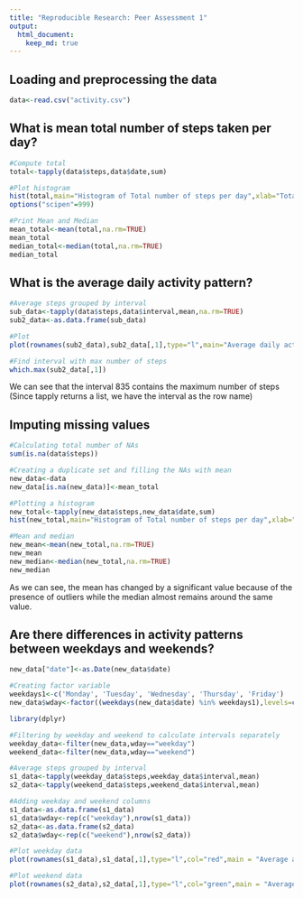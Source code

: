 ```yaml
---
title: "Reproducible Research: Peer Assessment 1"
output: 
  html_document:
    keep_md: true
---
```



## Loading and preprocessing the data
```r
data<-read.csv("activity.csv")
```

## What is mean total number of steps taken per day?
```r
#Compute total
total<-tapply(data$steps,data$date,sum)

#Plot histogram
hist(total,main="Histogram of Total number of steps per day",xlab="Total number of steps",col="orange")
options("scipen"=999)

#Print Mean and Median
mean_total<-mean(total,na.rm=TRUE)
mean_total
median_total<-median(total,na.rm=TRUE)
median_total
```

## What is the average daily activity pattern?
```r
#Average steps grouped by interval
sub_data<-tapply(data$steps,data$interval,mean,na.rm=TRUE)
sub2_data<-as.data.frame(sub_data)

#Plot
plot(rownames(sub2_data),sub2_data[,1],type="l",main="Average daily activity pattern",xlab="Interval",ylab="Avg number of steps",col="magenta")

#Find interval with max number of steps
which.max(sub2_data[,1])
```
We can see that the interval 835 contains the maximum number of steps (Since tapply returns a list, we have the interval as the row name)

## Imputing missing values
```r
#Calculating total number of NAs
sum(is.na(data$steps))

#Creating a duplicate set and filling the NAs with mean
new_data<-data
new_data[is.na(new_data)]<-mean_total

#Plotting a histogram
new_total<-tapply(new_data$steps,new_data$date,sum)
hist(new_total,main="Histogram of Total number of steps per day",xlab="Total number of steps",col="blue")

#Mean and median
new_mean<-mean(new_total,na.rm=TRUE)
new_mean
new_median<-median(new_total,na.rm=TRUE)
new_median
```
As we can see, the mean has changed by a significant value because of the presence of outliers while the median almost remains around the same value.

## Are there differences in activity patterns between weekdays and weekends?
```r
new_data["date"]<-as.Date(new_data$date)

#Creating factor variable
weekdays1<-c('Monday', 'Tuesday', 'Wednesday', 'Thursday', 'Friday')
new_data$wday<-factor((weekdays(new_data$date) %in% weekdays1),levels=c(FALSE,TRUE),labels=c('weekend','weekday'))

library(dplyr)

#Filtering by weekday and weekend to calculate intervals separately
weekday_data<-filter(new_data,wday=="weekday")
weekend_data<-filter(new_data,wday=="weekend")

#Average steps grouped by interval
s1_data<-tapply(weekday_data$steps,weekday_data$interval,mean)
s2_data<-tapply(weekend_data$steps,weekend_data$interval,mean)

#Adding weekday and weekend columns
s1_data<-as.data.frame(s1_data)
s1_data$wday<-rep(c("weekday"),nrow(s1_data))
s2_data<-as.data.frame(s2_data)
s2_data$wday<-rep(c("weekend"),nrow(s2_data))

#Plot weekday data
plot(rownames(s1_data),s1_data[,1],type="l",col="red",main = "Average activity patterns on Weekdays",xlab="Interval",ylab="Avg number of steps")

#Plot weekend data
plot(rownames(s2_data),s2_data[,1],type="l",col="green",main = "Average activity patterns on Weekends",xlab="Interval",ylab="Avg number of steps")
```
